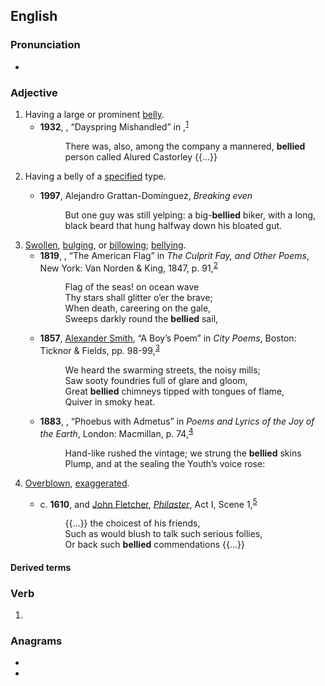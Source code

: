 ==English==

===Pronunciation===
* {{IPA|/ˈbɛlid/|lang=en}}

===Adjective===
{{en-adj|-}}

# Having a large or prominent [[belly]].
#* '''1932''', {{w|Rudyard Kipling}}, “Dayspring Mishandled” in ''{{w|Limits and Renewals}}'',<sup>[http://gutenberg.net.au/ebooks06/0603781h.html]</sup>
#*: There was, also, among the company a mannered, '''bellied''' person called Alured Castorley {{...}}
# {{lb|en|in combination}} Having a belly of a [[specified]] type.
#* '''1997''', Alejandro Grattan-Domínguez, ''Breaking even‎''
#*: But one guy was still yelping: a big-'''bellied''' biker, with a long, black beard that hung halfway down his bloated gut.
# [[swell|Swollen]], [[bulge|bulging]], or [[billow]]ing; [[bellying]].
#* '''1819''', {{w|Joseph Rodman Drake}}, “The American Flag” in ''The Culprit Fay, and Other Poems'', New York: Van Norden & King, 1847, p. 91,<sup>[https://archive.org/details/culpritfayandot01drakgoog]</sup>
#*: Flag of the seas! on ocean wave
#*: Thy stars shall glitter o’er the brave;
#*: When death, careering on the gale,
#*: Sweeps darkly round the '''bellied''' sail,
#* '''1857''', [[w:Alexander Smith (poet)|Alexander Smith]], “A Boy’s Poem” in ''City Poems'', Boston: Ticknor & Fields, pp. 98-99,<sup>[https://archive.org/details/citypoems00smitgoog]</sup>
#*: We heard the swarming streets, the noisy mills;
#*: Saw sooty foundries full of glare and gloom,
#*: Great '''bellied''' chimneys tipped with tongues of flame,
#*: Quiver in smoky heat.
#* '''1883''', {{w|George Meredith}}, “Phoebus with Admetus” in ''Poems and Lyrics of the Joy of the Earth'', London: Macmillan, p. 74,<sup>[https://archive.org/details/poemslyricsofjoy00mererich]</sup>
#*: Hand-like rushed the vintage; we strung the '''bellied''' skins
#*: Plump, and at the sealing the Youth’s voice rose:
# {{lb|en|figuratively}} [[overblown|Overblown]], [[exaggerate]]d.
#* c. '''1610''', {{w|Francis Beaumont}} and [[w:John Fletcher (playwright)|John Fletcher]], ''[[w:Philaster (play)|Philaster]]'', Act I, Scene 1,<sup>[http://www.gutenberg.org/cache/epub/10850/pg10850-images.html]</sup>
#*: {{...}} the choicest of his friends,
#*: Such as would blush to talk such serious follies,
#*: Or back such '''bellied''' commendations {{...}}

====Derived terms====
{{der3
|[[bare-bellied Joe]]
|[[beer-bellied]]
|[[black-bellied plover]]
|[[black-bellied sandgrouse]]
|[[fire-bellied toad]]
|[[fish-bellied]]
|[[pot-bellied]]
|[[rufous-bellied kookaburra]]
|[[white-bellied nothura]]
|[[yellow-bellied]]
|[[yellow-bellied sapsucker]]
|lang=en}}

===Verb===
{{head|en|verb form}}

# {{en-past of|belly}}

===Anagrams===
* {{l|en|delible}}
* {{l|en|libeled}}